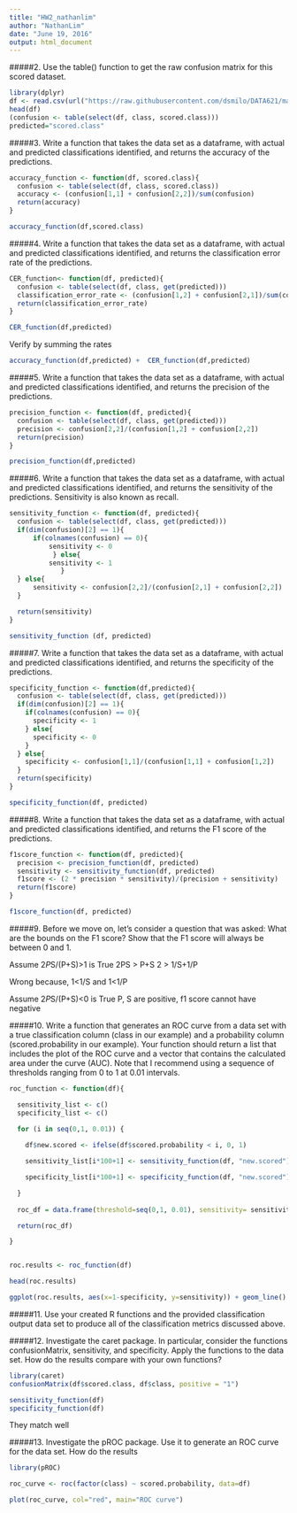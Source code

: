 ```yaml
---
title: "HW2_nathanlim"
author: "NathanLim"
date: "June 19, 2016"
output: html_document
---
```


#####2. Use the table() function to get the raw confusion matrix for this scored dataset.
```r
library(dplyr)
df <- read.csv(url("https://raw.githubusercontent.com/dsmilo/DATA621/master/HW2/Data/classification-output-data.csv"))
head(df)
(confusion <- table(select(df, class, scored.class)))
predicted="scored.class"
```

#####3. Write a function that takes the data set as a dataframe, with actual and predicted classifications identified,
and returns the accuracy of the predictions.

```r
accuracy_function <- function(df, scored.class){
  confusion <- table(select(df, class, scored.class))
  accuracy <- (confusion[1,1] + confusion[2,2])/sum(confusion)
  return(accuracy)
}

accuracy_function(df,scored.class)
```

#####4. Write a function that takes the data set as a dataframe, with actual and predicted classifications identified,
and returns the classification error rate of the predictions.


```r
CER_function<- function(df, predicted){
  confusion <- table(select(df, class, get(predicted)))
  classification_error_rate <- (confusion[1,2] + confusion[2,1])/sum(confusion)
  return(classification_error_rate)
}

CER_function(df,predicted)
```

Verify by summing the rates
```r
accuracy_function(df,predicted) +  CER_function(df,predicted)
```


#####5. Write a function that takes the data set as a dataframe, with actual and predicted classifications identified, and returns the precision of the predictions.


```r
precision_function <- function(df, predicted){
  confusion <- table(select(df, class, get(predicted)))
  precision <- confusion[2,2]/(confusion[1,2] + confusion[2,2])
  return(precision)
}

precision_function(df,predicted)
```


#####6. Write a function that takes the data set as a dataframe, with actual and predicted classifications identified,
and returns the sensitivity of the predictions. Sensitivity is also known as recall.



```r

sensitivity_function <- function(df, predicted){
  confusion <- table(select(df, class, get(predicted)))
  if(dim(confusion)[2] == 1){
      if(colnames(confusion) == 0){
          sensitivity <- 0
           } else{
          sensitivity <- 1
             }
  } else{
      sensitivity <- confusion[2,2]/(confusion[2,1] + confusion[2,2])
  }

  return(sensitivity)
}

sensitivity_function (df, predicted)
```


#####7. Write a function that takes the data set as a dataframe, with actual and predicted classifications identified,
and returns the specificity of the predictions.

```r
specificity_function <- function(df,predicted){
  confusion <- table(select(df, class, get(predicted)))  
  if(dim(confusion)[2] == 1){
    if(colnames(confusion) == 0){
      specificity <- 1
    } else{
      specificity <- 0
    }
  } else{
    specificity <- confusion[1,1]/(confusion[1,1] + confusion[1,2])
  }
  return(specificity)
}

specificity_function(df, predicted)
```

#####8. Write a function that takes the data set as a dataframe, with actual and predicted classifications identified,
and returns the F1 score of the predictions.

```r
f1score_function <- function(df, predicted){
  precision <- precision_function(df, predicted)
  sensitivity <- sensitivity_function(df, predicted)
  f1score <- (2 * precision * sensitivity)/(precision + sensitivity)
  return(f1score)
}

f1score_function(df, predicted)
```


#####9. Before we move on, let’s consider a question that was asked: What are the bounds on the F1 score? Show
that the F1 score will always be between 0 and 1.

Assume 2*P*S/(P+S)>1 is True
2PS > P+S
2 > 1/S+1/P

Wrong because,
1<1/S and 1<1/P


Assume 2*P*S/(P+S)<0 is True
P, S are positive, f1 score cannot have negative



#####10. Write a function that generates an ROC curve from a data set with a true classification column (class in our
example) and a probability column (scored.probability in our example). Your function should return a list
that includes the plot of the ROC curve and a vector that contains the calculated area under the curve
(AUC). Note that I recommend using a sequence of thresholds ranging from 0 to 1 at 0.01 intervals.


```r
roc_function <- function(df){

  sensitivity_list <- c()
  specificity_list <- c()
  
  for (i in seq(0,1, 0.01)) {

    df$new.scored <- ifelse(df$scored.probability < i, 0, 1)

    sensitivity_list[i*100+1] <- sensitivity_function(df, "new.scored")

    specificity_list[i*100+1] <- specificity_function(df, "new.scored")

  }
  
  roc_df = data.frame(threshold=seq(0,1, 0.01), sensitivity= sensitivity_list, specificity=specificity_list)

  return(roc_df)

}


roc.results <- roc_function(df)

head(roc.results)

ggplot(roc.results, aes(x=1-specificity, y=sensitivity)) + geom_line() + ggtitle("ROC Curve")

```

#####11. Use your created R functions and the provided classification output data set to produce all of the
classification metrics discussed above.



#####12. Investigate the caret package. In particular, consider the functions confusionMatrix, sensitivity, and
specificity. Apply the functions to the data set. How do the results compare with your own functions?

```r
library(caret)
confusionMatrix(df$scored.class, df$class, positive = "1")

sensitivity_function(df)
specificity_function(df)

```
They match well


#####13. Investigate the pROC package. Use it to generate an ROC curve for the data set. How do the results

```r
library(pROC)

roc_curve <- roc(factor(class) ~ scored.probability, data=df)

plot(roc_curve, col="red", main="ROC curve")

```

